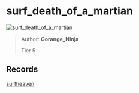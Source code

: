 
# surf_death_of_a_martian

![surf_death_of_a_martian](https://raw.githubusercontent.com/Sayt123/SurfMapPics/Maps-and-bonuses/csgo/surf_death_of_a_martian.jpg)

> Author: **Gorange_Ninja**
>
> Tier 5

## Records

[surfheaven](https://surfheaven.eu/map/surf_death_of_a_martian)
